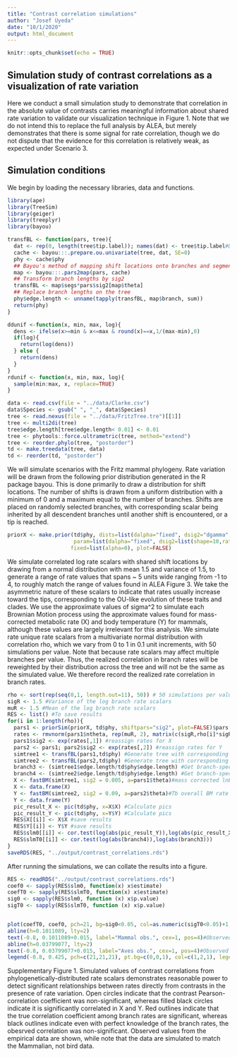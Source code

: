 ```yaml
---
title: "Contrast correlation simulations"
author: "Josef Uyeda"
date: "10/1/2020"
output: html_document
---
```


```r
knitr::opts_chunk$set(echo = TRUE)
```

## Simulation study of contrast correlations as a visualization of rate variation

Here we conduct a small simulation study to demonstrate that correlation in the absolute value of contrasts carries meaningful information about shared rate variation to validate our visualization technique in Figure 1. Note that we do not intend this to replace the full analysis by ALEA, but merely demonstrates that there is some signal for rate correlation, though we do not dispute that the evidence for this correlation is relatively weak, as expected under Scenario 3. 

## Simulation conditions

We begin by loading the necessary libraries, data and functions.

```r
library(ape)
library(TreeSim)
library(geiger)
library(treeplyr)
library(bayou)

transfBL <- function(pars, tree){
  dat <- rep(0, length(tree$tip.label)); names(dat) <- tree$tip.label#Dummy data, will simulate later
  cache <- bayou:::.prepare.ou.univariate(tree, dat, SE=0)
  phy <- cache$phy
  ## Bayou's method of mapping shift locations onto branches and segments (vectorized version of simmap)
  map <- bayou:::.pars2map(pars, cache)
  ## Transform branch lengths by sig2
  transfBL <- map$segs*pars$sig2[map$theta]
  ## Replace branch lengths on the tree
  phy$edge.length <- unname(tapply(transfBL, map$branch, sum))
  return(phy)
}

ddunif <-function(x, min, max, log){
  dens <- ifelse(x>=min & x<=max & round(x)==x,1/(max-min),0)
  if(log){
    return(log(dens))
  } else {
    return(dens)
  }
}
rdunif <- function(x, min, max, log){
  sample(min:max, x, replace=TRUE)
}

data <- read.csv(file = "../data/Clarke.csv")
data$Species <- gsub(" ", "_", data$Species)
tree <- read.nexus(file = "../data/FritzTree.tre")[[1]]
tree <- multi2di(tree)
tree$edge.length[tree$edge.length< 0.01] <- 0.01
tree <- phytools::force.ultrametric(tree, method="extend")
tree <- reorder.phylo(tree, "postorder")
td <- make.treedata(tree, data)
td <- reorder(td, "postorder")
```

We will simulate scenarios with the Fritz mammal phylogeny. Rate variation will be drawn from the following prior distribution generated in the R package bayou. This is done primarily to draw a distribution for shift locations. The number of shifts is drawn from a uniform distribution with a minimum of 0 and a maximum equal to the number of branches. Shifts are placed on randomly selected branches, with corresponding scalar being inherited by all descendent branches until another shift is encountered, or a tip is reached.

```r
priorX <- make.prior(td$phy, dists=list(dalpha="fixed", dsig2="dgamma", dsb="dsb", dk="ddunif", dtheta="dnorm", dloc="dloc"),
                     param=list(dalpha="fixed", dsig2=list(shape=10,rate=10), dk=list(min=0, max=nrow(td$phy$edge)), dtheta=list(mean=0, sd=5)),
                    fixed=list(alpha=0), plot=FALSE)
```

We simulate correlated log rate scalars with shared shift locations by drawing from a normal distribution with mean 1.5 and variance of 1.5, to generate a range of rate values that spans ~ 5 units wide ranging from -1 to 4, to roughly match the range of values found in ALEA Figure 3. We take the asymmetric nature of these scalars to indicate that rates usually increase toward the tips, corresponding to the OU-like evolution of these traits and clades. We use the approximate values of sigma^2 to simulate each Brownian Motion process using the approximate values found for mass-corrected metabolic rate (X) and body temperature (Y) for mammals, although these values are largely irrelevant for this analysis. We simulate rate unique rate scalars from a multivariate normal distribution with correlation rho, which we vary from 0 to 1 in 0.1 unit increments, with 50 simulations per value. Note that because rate scalars may affect multiple branches per value. Thus, the realized correlation in branch rates will be reweighted by their distribution across the tree and will not be the same as the simulated value. We therefore record the realized rate correlation in branch rates. 

```r
rho <- sort(rep(seq(0,1, length.out=11), 50)) # 50 simulations per value of correlation
sigR <- 1.5 #Variance of the log branch rate scalars
muR <- 1.5 #Mean of the log branch rate scalars
RES <- list() #To save results
for(i in 1:length(rho)){
  pars1 <- priorSim(priorX, td$phy, shiftpars="sig2", plot=FALSE)$pars[[1]] #Draw from the prior distribution to get a map of shifts
  rates <- rmvnorm(pars1$ntheta, rep(muR, 2), matrix(c(sigR,rho[i]*sigR, rho[i]*sigR,sigR), nrow=2)) #Draw correlated rates
  pars1$sig2 <- exp(rates[,1]) #reassign rates for X
  pars2 <- pars1; pars2$sig2 <- exp(rates[,2]) #reassign rates for Y
  simtree1 <- transfBL(pars1,td$phy) #Generate tree with corresponding shifts and branch rates
  simtree2 <- transfBL(pars2,td$phy) #Generate tree with corresponding shifts and branch rates
  branch3 <- (simtree1$edge.length/td$phy$edge.length) #Get branch-specific sigma^2 values for X
  branch4 <- (simtree2$edge.length/td$phy$edge.length) #Get branch-specific sigma^2 values for Y
  X <- fastBM(simtree1, sig2 = 0.005, a=pars1$theta)#mass corrected lnBMR overall BM rate
  X <- data.frame(X)
  Y <- fastBM(simtree2, sig2 = 0.09, a=pars2$theta)#Tb overall BM rate
  Y <- data.frame(Y)
  pic_result_X <- pic(td$phy, x=X$X) #Calculate pics
  pic_result_Y <- pic(td$phy, x=Y$Y) #Calculate pics
  RES$X[[i]] <- X$X #save results
  RES$Y[[i]] <- Y$Y #save results
  RES$slm0[[i]] <- cor.test(log(abs(pic_result_Y)),log(abs(pic_result_X)))
  RES$slmT0[[i]] <- cor.test(log(abs(branch4)),log(abs(branch3)))
}
saveRDS(RES, "../output/contrast_correlations.rds")
```

After running the simulations, we can collate the results into a figure.

```r
RES <- readRDS("../output/contrast_correlations.rds")
coef0 <- sapply(RES$slm0, function(x) x$estimate)
coefT0 <- sapply(RES$slmT0, function(x) x$estimate)
sig0 <- sapply(RES$slm0, function (x) x$p.value)
sigT0 <- sapply(RES$slmT0, function (x) x$p.value)


plot(coefT0, coef0, pch=21, bg=sig0<0.05, col=as.numeric(sigT0<0.05)+1, lwd=2, xlab="Simulated/Realized rate correlation", ylab="Estimated Correlation in Contrasts")
abline(h=0.1011089, lty=2)
text(-0.8, 0.1011089+0.015, label="Mammal obs.", cex=1, pos=4)#Observed correlation in mammals
abline(h=0.03799077, lty=2)
text(-0.8, 0.03799077+0.015, label="Aves obs.", cex=1, pos=4)#Observed correlation in birds
legend(-0.8, 0.425, pch=c(21,21,21), pt.bg=c(0,0,1), col=c(1,2,1), legend=c("True rates nonsig.", "True rates sig.", "Contrasts sig."), pt.cex=1.25)

```

Supplementary Figure 1. Simulated values of contrast correlations from phylogenetically-distributed rate scalars demonstrates reasonable power to detect significant relationships between rates directly from contrasts in the presence of rate variation. Open circles indicate that the contrast Pearson-correlation coefficient was non-significant, whereas filled black circles indicate it is significantly correlated in X and Y. Red outlines indicate that the true correlation coefficient among branch rates are significant, whereas black outlines indicate even with perfect knowledge of the branch rates, the obesrved correlation was non-significant. Observed values from the empirical data are shown, while note that the data are simulated to match the Mammalian, not bird data.


